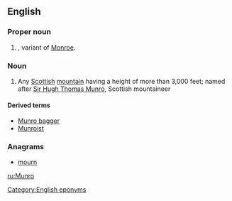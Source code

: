 ==English==

===Proper noun===
{{en-proper noun}}

# {{surname|[[Scottish]]|from=Scottish Gaelic|dot=}}, variant of [[Monroe]].

===Noun===
{{wikipedia}}
{{en-noun}}

# {{context|British}} Any [[Scottish]] [[mountain]] having a height of more than 3,000 feet; named after [[w:Hugh Munro|Sir Hugh Thomas Munro]], Scottish mountaineer

====Derived terms====
* [[Munro bagger]]
* [[Munroist]]

===Anagrams===
* [[mourn#English|mourn]]

[[Category:English eponyms]]

[[ru:Munro]]